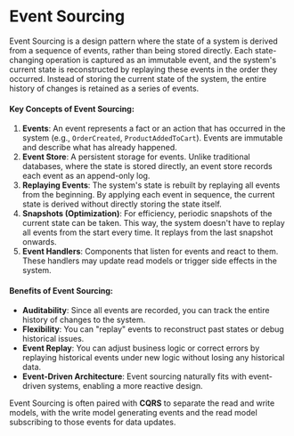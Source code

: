 # Event Sourcing

Event Sourcing is a design pattern where the state of a system is derived from a sequence of events, rather than being stored directly. Each state-changing operation is captured as an immutable event, and the system's current state is reconstructed by replaying these events in the order they occurred. Instead of storing the current state of the system, the entire history of changes is retained as a series of events.

#### Key Concepts of Event Sourcing:
1. **Events**: An event represents a fact or an action that has occurred in the system (e.g., `OrderCreated`, `ProductAddedToCart`). Events are immutable and describe what has already happened.
2. **Event Store**: A persistent storage for events. Unlike traditional databases, where the state is stored directly, an event store records each event as an append-only log.
3. **Replaying Events**: The system's state is rebuilt by replaying all events from the beginning. By applying each event in sequence, the current state is derived without directly storing the state itself.
4. **Snapshots (Optimization)**: For efficiency, periodic snapshots of the current state can be taken. This way, the system doesn't have to replay all events from the start every time. It replays from the last snapshot onwards.
5. **Event Handlers**: Components that listen for events and react to them. These handlers may update read models or trigger side effects in the system.

#### Benefits of Event Sourcing:
- **Auditability**: Since all events are recorded, you can track the entire history of changes to the system.
- **Flexibility**: You can "replay" events to reconstruct past states or debug historical issues.
- **Event Replay**: You can adjust business logic or correct errors by replaying historical events under new logic without losing any historical data.
- **Event-Driven Architecture**: Event sourcing naturally fits with event-driven systems, enabling a more reactive design.

Event Sourcing is often paired with **CQRS** to separate the read and write models, with the write model generating events and the read model subscribing to those events for data updates.
